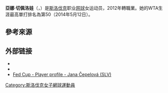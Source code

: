 {{Unreferenced|time=2021-05-28T11:56:13+00:00}}
{{Infobox 网球
|姓名=Jana Čepelová
|image= [[File:Cepelova_WM16_(15)_(27802147234).jpg|250px]]
|国籍={{SLV}}
|生年=1993年
|生日={{birth date and age|mf=yes|1993|5|29}}
|出生地=[[斯洛伐克|斯洛伐克]]
|居住地=[[斯洛伐克|斯洛伐克]]
|身高=168
|体重=60
|持拍手=右
|反拍=雙手
|转职业年=2012年
|球拍=
|球衣=
|球鞋=
|单打最高排名=50（2014年5月12日）
|双打最高排名=
|现单打排名=
|现双打排名=
|单打冠军头衔=（WTA）0（ITF）5
|双打冠军头衔=（WTA）0（ITF）3
|职业战绩=213胜106负
|雙打職業戰績=57胜44负
|奖金=$1,015,017[[美元|美元]]
|澳网最好成绩= 第二輪（2013）
|法网最好成绩= 第二輪（2013）
|温网最好成绩= 第三輪（2016）
|美网最好成绩= 第二輪（2014）
|澳網雙打最好成績= 
|法網雙打最好成績= 第二輪（2011）
|溫網雙打最好成績= 第二輪（2013）
|美網雙打最好成績= 第一輪（2014）
|大满贯个数=
}}

'''亞娜·切佩洛娃'''（{{lang-en|'''Jana Čepelová'''}}，{{bd|1993年|5月29日|catIdx=Čepelová, Jana}}）是[[斯洛伐克|斯洛伐克]]职业[[网球|网球]]女运动员，2012年轉職業。她的WTA生涯最高單打排名為第50（2014年5月12日）。

==參考來源==
{{reflist}}

== 外部链接 ==
{{Commonscat|Jana Čepelová}}
* {{WTA|15824}}
* {{ITF Profile|id=100082307}}
* [http://www.fedcup.com/en/players/player.aspx?id=100082307 Fed Cup - Player profile - Jana Čepelová (SLV)] {{Wayback|url=http://www.fedcup.com/en/players/player.aspx?id=100082307 |date=20160825174750 }}

{{網球選手前十名}}

{{DEFAULTSORT:Jana, Čepelová}}

[[Category:斯洛伐克女子網球運動員|Category:斯洛伐克女子網球運動員]]